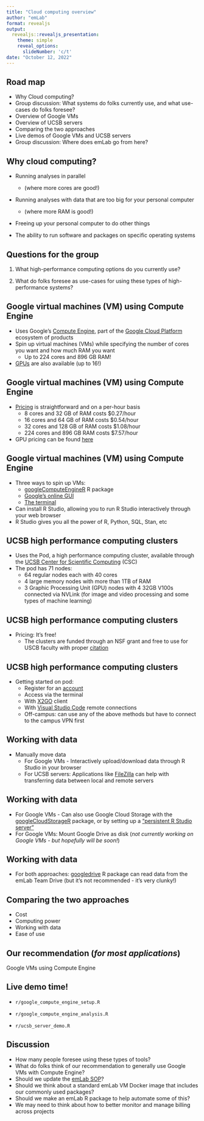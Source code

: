 ```yaml
---
title: "Cloud computing overview"
author: "emLab"
format: revealjs
output:
  revealjs::revealjs_presentation:
    theme: simple
    reveal_options:
      slideNumber: 'c/t'
date: "October 12, 2022"
---
```


## Road map

- Why Cloud computing?
- Group discussion: What systems do folks currently use, and what use-cases do folks foresee?
- Overview of Google VMs
- Overview of UCSB servers
- Comparing the two approaches
- Live demos of Google VMs and UCSB servers
- Group discussion: Where does emLab go from here?

## Why cloud computing?

- Running analyses in parallel 
  + (where more cores are good!)   

- Running analyses with data that are too big for your personal computer 
  + (where more RAM is good!)  
  
- Freeing up your personal computer to do other things  

- The ability to run software and packages on specific operating systems 

## Questions for the group

1. What high-performance computing options do you currently use?

2. What do folks foresee as use-cases for using these types of high-performance systems?

## Google virtual machines (VM) using Compute Engine  

- Uses Google's [Compute Engine](https://cloud.google.com/compute), part of the [Google Cloud Platform](https://cloud.google.com) ecosystem of products  
- Spin up virtual machines (VMs) while specifying the number of cores you want and how much RAM you want  
  + Up to 224 cores and 896 GB RAM!
- [GPUs](https://cloud.google.com/compute/docs/gpus) are also available (up to 16!)

## Google virtual machines (VM) using Compute Engine  

- [Pricing](https://cloud.google.com/compute/vm-instance-pricing) is straightforward and on a per-hour basis  
  + 8 cores and 32 GB of RAM costs \$0.27/hour
  + 16 cores and 64 GB of RAM costs \$0.54/hour
  + 32 cores and 128 GB of RAM costs \$1.08/hour
  + 224 cores and 896 GB RAM costs \$7.57/hour
- GPU pricing can be found [here](https://cloud.google.com/compute/gpus-pricing)

## Google virtual machines (VM) using Compute Engine  

- Three ways to spin up VMs: 
  + [googleComputeEngineR](https://cloudyr.github.io/googleComputeEngineR/) R package
  + [Google's online GUI](https://console.cloud.google.com/compute)  
  + [The terminal](https://grantmcdermott.com/ds4e/gce-i.html)  
- Can install R Studio, allowing you to run R Studio interactively through your web browser
- R Studio gives you all the power of R, Python, SQL, Stan, etc


## UCSB high performance computing clusters
- Uses the Pod, a high performance computing cluster, available through the [UCSB Center for Scientific Computing](https://csc.cnsi.ucsb.edu/) (CSC)  
- The pod has 71 nodes:  
  + 64 regular nodes each with 40 cores  
  + 4 large memory nodes with more than 1TB of RAM  
  + 3 Graphic Processing Unit (GPU) nodes with 4 32GB V100s connected via NVLink (for image and video processing and some types of machine learning)
  
## UCSB high performance computing clusters

- Pricing: It's free! 
  + The clusters are funded through an NSF grant and free to use for USCB faculty with proper [citation](https://csc.cnsi.ucsb.edu/publications)  

## UCSB high performance computing clusters

- Getting started on pod:  
  + Register for an [account](https://csc.cnsi.ucsb.edu/forms/user-account)   
  + Access via the terminal    
  + With [X2GO](https://csc.cnsi.ucsb.edu/docs/using-x2go-gui-login-knot-or-pod) client   
  + With [Visual Studio Code](https://code.visualstudio.com/) remote connections    
  + Off-campus: can use any of the above methods but have to connect to the campus VPN first  
  
## Working with data

- Manually move data   
  + For Google VMs - Interactively upload/download data through R Studio in your browser
  + For UCSB servers: Applications like [FileZilla](https://filezilla-project.org/) can help with transferring data between local and remote servers 
  
## Working with data

- For Google VMs - Can also use Google Cloud Storage with the [googleCloudStorageR](https://code.markedmondson.me/googleCloudStorageR/) package, or by setting up a ["persistent R Studio server"](https://cloudyr.github.io/googleComputeEngineR/articles/persistent-rstudio.html)
- For Google VMs: Mount Google Drive as disk (*not currently working on Google VMs - but hopefully will be soon!*) 

## Working with data

- For both approaches: [googledrive](https://googledrive.tidyverse.org/index.html) R package can read data from the emLab Team Drive (but it's not recommended - it's very clunky!)


## Comparing the two approaches

- Cost
- Computing power
- Working with data 
- Ease of use


## Our recommendation (*for most applications*)

Google VMs using Compute Engine

## Live demo time!

- `r/google_compute_engine_setup.R`

- `r/google_compute_engine_analysis.R`

- `r/ucsb_server_demo.R`

## Discussion

- How many people foresee using these types of tools? 
- What do folks think of our recommendation to generally use Google VMs with Compute Engine?
- Should we update the [emLab SOP](https://emlab-ucsb.github.io/SOP/5-high-performance-computing.html)?
- Should we think about a standard emLab VM Docker image that includes our commonly used packages?
- Should we make an emLab R package to help automate some of this?
- We may need to think about how to better monitor and manage billing across projects
